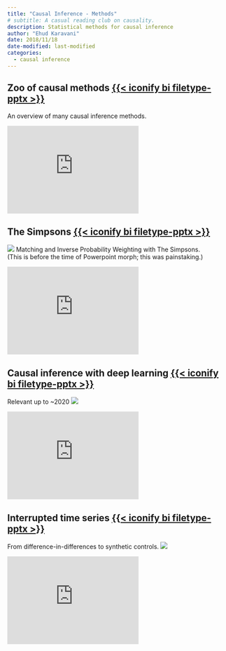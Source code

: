 ```yaml
---
title: "Causal Inference - Methods"
# subtitle: A casual reading club on causality.
description: Statistical methods for causal inference
author: "Ehud Karavani"
date: 2018/11/18
date-modified: last-modified
categories: 
  - causal inference
---
```


## Zoo of causal methods [{{< iconify bi filetype-pptx >}}](causal-zoo.pptx)
An overview of many causal inference methods.

::: {.column-margin}
```{=html}
<iframe 
 src='https://view.officeapps.live.com/op/embed.aspx?src=https://github.com/ehudkr/ehudkr.github.io/raw/main/materials/causal-inference/methods/causal-zoo.pptx'
 width='300em' height='200em' frameborder='0'>
 </iframe>
```
:::

## The Simpsons [{{< iconify bi filetype-pptx >}}](simpsons.pptx)
![](simpsons-matching.gif)
Matching and Inverse Probability Weighting with The Simpsons.  
(This is before the time of Powerpoint morph; this was painstaking.)

::: {.column-margin}
```{=html}
<iframe 
 src='https://view.officeapps.live.com/op/embed.aspx?src=https://github.com/ehudkr/ehudkr.github.io/raw/main/materials/causal-inference/methods/simpsons.pptx'
 width='300em' height='200em' frameborder='0'>
 </iframe>
```
:::


## Causal inference with deep learning [{{< iconify bi filetype-pptx >}}](deep-learning-causal-inference.pptx)
Relevant up to ~2020
![](deep-learning-causal-inference.png)

::: {.column-margin}
```{=html}
<iframe 
 src='https://view.officeapps.live.com/op/embed.aspx?src=https://github.com/ehudkr/ehudkr.github.io/raw/main/materials/causal-inference/methods/deep-learning-causal-inference.pptx'
 width='300em' height='200em' frameborder='0'>
 </iframe>
```
:::


## Interrupted time series [{{< iconify bi filetype-pptx >}}](did-to-sc.pptx)
From difference-in-differences to synthetic controls.
![](did-to-sc.gif)

::: {.column-margin}
```{=html}
<iframe 
 src='https://view.officeapps.live.com/op/embed.aspx?src=https://github.com/ehudkr/ehudkr.github.io/raw/main/materials/causal-inference/methods/did-to-sc.pptx'
 width='300em' height='200em' frameborder='0'>
 </iframe>
```
:::

